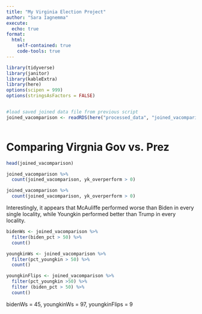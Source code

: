 ```yaml
---
title: "My Virginia Election Project"
author: "Sara Iagnemma"
execute:
  echo: true
format:
  html:
    self-contained: true
    code-tools: true
---
```



```r


library(tidyverse)
library(janitor)
library(kableExtra)
library(here)
options(scipen = 999)
options(stringsAsFactors = FALSE)


#load saved joined data file from previous script
joined_vacomparison <- readRDS(here("processed_data", "joined_vacomparison.rds"))



```


# Comparing Virgnia Gov vs. Prez

```r
head(joined_vacomparison)

```


```r

joined_vacomparison %>% 
  count(joined_vacomparison, yk_overperform > 0)

```

```r

joined_vacomparison %>% 
  count(joined_vacomparison, yk_overperform > 0)

```


Interestingly, it appears that McAuliffe performed worse than Biden in every single locality, while Youngkin performed better than Trump in every locality. 


```r
bidenWs <- joined_vacomparison %>% 
  filter(biden_pct > 50) %>% 
  count()

youngkinWs <- joined_vacomparison %>% 
  filter(pct_youngkin > 50) %>% 
  count()

youngkinFlips <- joined_vacomparison %>% 
  filter(pct_youngkin >50) %>% 
  filter (biden_pct > 50) %>% 
  count()

```

bidenWs = 45, youngkinWs = 97, youngkinFlips = 9
